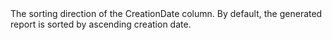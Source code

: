   

  
<ParamField body="Sort" type="string" >     
The sorting direction of the CreationDate column. By default, the generated report is sorted by ascending creation date.  
</ParamField>